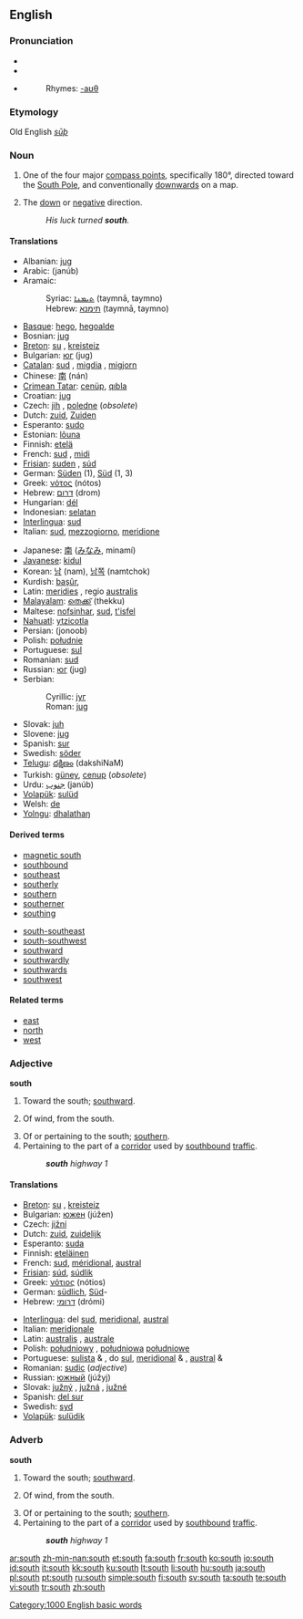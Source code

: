 {{see|South}}
{{wikipedia}}
==English==

===Pronunciation===
* {{IPA|/saʊθ/}}
* {{SAMPA|/saUT/}}
* {{audio|en-us-south.ogg|Audio (US)}}
*: Rhymes: [[Rhymes:English:-aʊθ|-aʊθ]]

===Etymology===
Old English ''[[sūþ]]''

===Noun===
{{en-noun|-}}

# One of the four major [[compass point]]s, specifically 180°, directed toward the [[South Pole]], and conventionally [[downwards]] on a map.
# {{figurative}} The [[down]] or [[negative]] direction.
#: ''His luck turned '''south'''.''

====Translations====
{{trans-top|compass point}}
* Albanian: [[jug]] {{m}}
* Arabic: {{ARchar|[[جنوب]]}} (janúb)
* Aramaic:
*: Syriac: [[ܬܝܡܢܐ]] (taymnā, taymno) {{f}}
*: Hebrew: [[תימנא]] (taymnā, taymno) {{f}}
* [[Basque]]: [[hego]], [[hegoalde]]
* Bosnian: [[jug#Bosnian|jug]] {{m}}
* [[Breton]]: [[su]] {{m}}, [[kreisteiz]] {{m}}
* Bulgarian: [[юг]] (jug) {{m}}
* [[Catalan]]: [[sud]] {{m}}, [[migdia]] {{m}}, [[migjorn]] {{m}}
* Chinese: [[南]] (nán)
* [[Crimean Tatar]]: [[cenüp]], [[qıbla]]
* Croatian: [[jug]] {{m}}
* Czech: [[jih]] {{m}}, [[poledne]] {{n}} (''obsolete'')
* Dutch: [[zuid]], [[Zuiden]] {{n}}
* Esperanto: [[sudo]]
* Estonian: [[lõuna]]
* Finnish: [[etelä]]
* French: [[sud]] {{m}}, [[midi]] {{m}}
* [[Frisian]]: [[suden]] {{n}}, [[súd]]
* German: [[Süden]] {{m}} (1), [[Süd]] (1, 3)
* Greek: [[νότος]] (nótos) {{m}}
* Hebrew: [[דרום]] (drom) {{m}}
* Hungarian: [[dél]]
* Indonesian: [[selatan]]
* [[Interlingua]]: [[sud]]
* Italian: [[sud]], [[mezzogiorno]], [[meridione]]
{{trans-mid}}
* Japanese: [[南]] ([[みなみ]], minamí)
* [[Javanese]]: [[kidul]]
* Korean: [[남]] (nam), [[남쪽]] (namtchok)
* Kurdish: [[başûr]], {{KUchar|[[باشور]]}}
* Latin: [[meridies]] {{m}}, regio [[australis]] {{f}}
* [[Malayalam]]: [[തെക്ക്]] (thekku)
* Maltese: [[nofsinhar]], [[sud]], [[t'isfel]]
* [[Nahuatl]]: [[ytzicotla]]
* Persian: {{FAchar|[[جنوب]]}} (jonoob)
* Polish: [[południe]] {{n}}
* Portuguese: [[sul]] {{m}}
* Romanian: [[sud]] {{n}}
* Russian: [[юг]] (jug) {{m}}
* Serbian:
*: Cyrillic: [[југ#Serbian|југ]] {{m}}
*: Roman: [[jug#Serbian|jug]] {{m}}
* Slovak: [[juh]] {{m}}
* Slovene: [[jug]] {{m}}
* Spanish: [[sur]] {{m}}
* Swedish: [[söder]]
* [[Telugu]]: [[దక్షిణం]] (dakshiNaM)
* Turkish: [[güney]], [[cenup]] (''obsolete'')
* Urdu: [[جنوب]] (janúb) {{m}}
* [[Volapük]]: [[sulüd]]
* Welsh: [[de]]
* [[Yolngu]]: [[dhalathaŋ]]
{{trans-bottom}}

====Derived terms====
{{top2}}
* [[magnetic south]]
* [[southbound]]
* [[southeast]]
* [[southerly]]
* [[southern]]
* [[southerner]]
* [[southing]]
{{mid2}}
* [[south-southeast]]
* [[south-southwest]]
* [[southward]]
* [[southwardly]]
* [[southwards]]
* [[southwest]]
{{bottom2}}

====Related terms====
* [[east]]
* [[north]]
* [[west]]

===Adjective===
'''south'''

# Toward the south; [[southward]].
# {{meteorology}} Of wind, from the south.
# Of or pertaining to the south; [[southern]].
# Pertaining to the part of a [[corridor]] used by [[southbound]] [[traffic]].
#: '''''south''' highway 1''

====Translations====
{{trans-top|of or pertaining to the south}}
* [[Breton]]: [[su]] {{m}}, [[kreisteiz]] {{m}}
* Bulgarian: [[южен]] (júžen) {{m}}
* Czech: [[jižní]]
* Dutch: [[zuid]], [[zuidelijk]]
* Esperanto: [[suda]]
* Finnish: [[eteläinen]]
* French: [[sud]], [[méridional]], [[austral]]
* [[Frisian]]: [[súd]], [[súdlik]]
* Greek: [[νότιος]] (nótios)
* German: [[südlich]], [[Süd]]-
* Hebrew: [[דרומי]] (drómi)
{{trans-mid}}
* [[Interlingua]]: del [[sud]], [[meridional]], [[austral]]
* Italian: [[meridionale]]
* Latin: [[australis]] {{m|f}}, [[australe]] {{n}}
* Polish: [[południowy]] {{m}}, [[południowa]] {{f}} [[południowe]] {{n}}
* Portuguese: [[sulista]] {{m}} & {{f}}, do [[sul]], [[meridional]] {{m}} & {{f}}, [[austral]] {{m}} & {{f}}
* Romanian: [[sudic]] (''adjective'')
* Russian: [[южный]] (júžyj)
* Slovak: [[južný]] {{m}}, [[južná]] {{f}}, [[južné]] {{n}}
* Spanish: [[del sur]]
* Swedish: [[syd]]
* [[Volapük]]: [[sulüdik]]
{{trans-bottom}}

===Adverb===
'''south'''

# Toward the south; [[southward]].
# {{meteorology}} Of wind, from the south.
# Of or pertaining to the south; [[southern]].
# Pertaining to the part of a [[corridor]] used by [[southbound]] [[traffic]].
#: '''''south''' highway 1''

[[Category:1000 English basic words]]

[[ar:south]]
[[zh-min-nan:south]]
[[et:south]]
[[fa:south]]
[[fr:south]]
[[ko:south]]
[[io:south]]
[[id:south]]
[[it:south]]
[[kk:south]]
[[ku:south]]
[[lt:south]]
[[li:south]]
[[hu:south]]
[[ja:south]]
[[pl:south]]
[[pt:south]]
[[ru:south]]
[[simple:south]]
[[fi:south]]
[[sv:south]]
[[ta:south]]
[[te:south]]
[[vi:south]]
[[tr:south]]
[[zh:south]]
